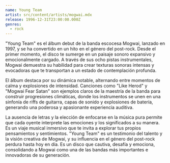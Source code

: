 ```yaml
---
name: Young Team
artist: src/content/artists/mogwai.mdx
release: 1996-12-31T23:00:00.000Z
genres:
  - rock
---
```


"Young Team" es el álbum debut de la banda escocesa Mogwai, lanzado en 1997, y se ha convertido en un hito en el género del post-rock. Desde el primer momento, el disco te sumerge en un paisaje sonoro expansivo y emocionalmente cargado. A través de sus ocho pistas instrumentales, Mogwai demuestra su habilidad para crear texturas sonoras intensas y evocadoras que te transportan a un estado de contemplación profunda.

El álbum destaca por su dinámica notable, alternando entre momentos de calma y explosiones de intensidad. Canciones como "Like Herod" y "Mogwai Fear Satan" son ejemplos claros de la maestría de la banda para construir progresiones climáticas, donde los instrumentos se unen en una sinfonía de riffs de guitarra, capas de sonido y explosiones de batería, generando una poderosa y apasionante experiencia auditiva.

La ausencia de letras y la elección de enfocarse en la música pura permite que cada oyente interprete las emociones y los significados a su manera. Es un viaje musical inmersivo que te invita a explorar tus propios pensamientos y sentimientos. "Young Team" es un testimonio del talento y la visión creativa de Mogwai, y su influencia en el género del post-rock perdura hasta hoy en día. Es un disco que cautiva, desafía y emociona, consolidando a Mogwai como una de las bandas más importantes e innovadoras de su generación.

